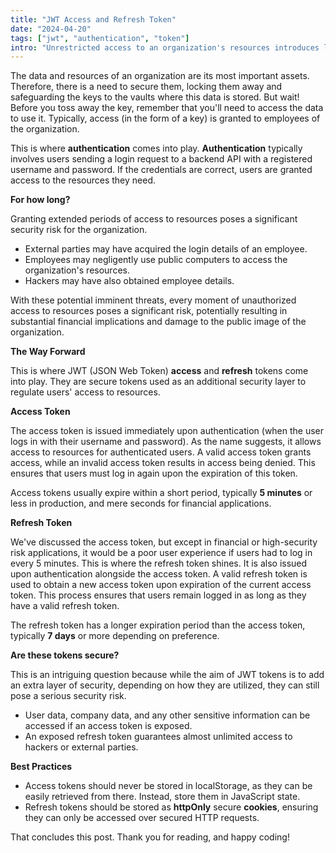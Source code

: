 ---
title: "JWT Access and Refresh Token"
date: "2024-04-20"
tags: ["jwt", "authentication", "token"]
intro: "Unrestricted access to an organization's resources introduces limitless risks, potentially resulting in significant losses for the organization."
---

<CustomImage
  src="https://raw.githubusercontent.com/okunola11/blogPosts-test/main/post3/post3.png"
  alt="JSON Web Token"
/>

The data and resources of an organization are its most important assets. Therefore, there is a need to secure them, locking them away and safeguarding the keys to the vaults where this data is stored. But wait! Before you toss away the key, remember that you'll need to access the data to use it. Typically, access (in the form of a key) is granted to employees of the organization.

This is where **authentication** comes into play. **Authentication** typically involves users sending a login request to a backend API with a registered username and password. If the credentials are correct, users are granted access to the resources they need.

**For how long?**

Granting extended periods of access to resources poses a significant security risk for the organization.

- External parties may have acquired the login details of an employee.
- Employees may negligently use public computers to access the organization's resources.
- Hackers may have also obtained employee details.

With these potential imminent threats, every moment of unauthorized access to resources poses a significant risk, potentially resulting in substantial financial implications and damage to the public image of the organization.

**The Way Forward**

This is where JWT (JSON Web Token) **access** and **refresh** tokens come into play. They are secure tokens used as an additional security layer to regulate users' access to resources.

<CustomImage
  src="https://raw.githubusercontent.com/okunola11/blogPosts-test/main/post3/jwt.png"
  alt="Login request to an API with JWT"
/>

**Access Token**

The access token is issued immediately upon authentication (when the user logs in with their username and password). As the name suggests, it allows access to resources for authenticated users. A valid access token grants access, while an invalid access token results in access being denied. This ensures that users must log in again upon the expiration of this token.

Access tokens usually expire within a short period, typically **5 minutes** or less in production, and mere seconds for financial applications.

**Refresh Token**

We've discussed the access token, but except in financial or high-security risk applications, it would be a poor user experience if users had to log in every 5 minutes.
This is where the refresh token shines. It is also issued upon authentication alongside the access token. A valid refresh token is used to obtain a new access token upon expiration of the current access token. This process ensures that users remain logged in as long as they have a valid refresh token.

The refresh token has a longer expiration period than the access token, typically **7 days** or more depending on preference.

**Are these tokens secure?**

This is an intriguing question because while the aim of JWT tokens is to add an extra layer of security, depending on how they are utilized, they can still pose a serious security risk.

- User data, company data, and any other sensitive information can be accessed if an access token is exposed.
- An exposed refresh token guarantees almost unlimited access to hackers or external parties.

**Best Practices**

- Access tokens should never be stored in localStorage, as they can be easily retrieved from there. Instead, store them in JavaScript state.
- Refresh tokens should be stored as **httpOnly** secure **cookies**, ensuring they can only be accessed over secured HTTP requests.

That concludes this post. Thank you for reading, and happy coding!
